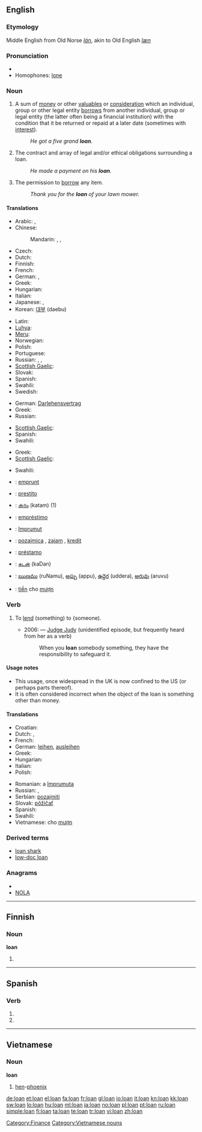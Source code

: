 {{also|loán|loạn}}
==English==

===Etymology===
Middle English from Old Norse ''[[lán]]'', akin to Old English ''[[læn]]''

===Pronunciation===
* {{audio|en-us-loan.ogg|Audio (US)}}
* Homophones: [[lone]]

===Noun===
{{en-noun}}

# {{banking|finance}} A sum of [[money]] or other [[valuables]] or [[consideration]] which an individual, group or other legal entity [[borrow]]s from another individual, group or legal entity (the latter often being a financial institution) with the condition that it be returned or repaid at a later date (sometimes with [[interest]]).
#: ''He got a five grand '''loan'''.''
# The contract and array of legal and/or ethical obligations surrounding a loan.
#: ''He made a payment on his '''loan'''.''
# The permission to [[borrow]] any item.
#: ''Thank you for the '''loan''' of your lawn mower.''

====Translations====
{{trans-top|borrowed sum of money or other valuables}}
* Arabic: {{t|ar|قرض|m|tr=qarD}},  {{t|ar|إعارة|f|tr='i`āra}}
* Chinese:
*: Mandarin: {{t|cmn|貸款|sc=Hani}},  {{t|cmn|贷款|tr=dàikuǎn|sc=Hani}},  {{t|cmn|借款|tr=jièkuǎn|sc=Hani}}
* Czech: {{t-|cs|půjčka|f}}
* Dutch: {{t+|nl|lening|f}}
* Finnish: {{t+|fi|laina}}
* French: {{t+|fr|prêt|m}}
* German: {{t|de|Anleihe|f}}, {{t+|de|Darlehen|n}}
* Greek: {{t+|el|δάνειο|n|tr=δánio}}
* Hungarian: {{t+|hu|kölcsön}}
* Italian: {{t+|it|prestito|m}}
* Japanese: {{t|ja|貸付け|tr=かしつけ, kashitsuke}},  {{t+|ja|ローン|tr=rōn}}
* Korean: [[대부]] (daebu)
{{trans-mid}}
* Latin: {{t-|la|mutuum|n|alt=mūtuum}}
* [[Luhya]]: {{tø|luy|kumukopo}}
* [[Meru]]: {{tø|mer|irandu}}
* Norwegian: {{t-|no|lån}}
* Polish: {{t|pl|pożyczka|f}}
* Portuguese: {{t|pt|empréstimo|m}}
* Russian: {{t+|ru|заём|m|tr=zajóm}}, {{t+|ru|ссуда|f|tr=ssúda}}, {{t+|ru|кредит|f|tr=kredít}}
* [[Scottish Gaelic]]: {{t-|gd|iasad|m|xs=Scottish Gaelic}}
* Slovak: {{t-|sk|pôžička|f}}
* Spanish: {{t-|es|préstamo|m}}
* Swahili: {{t+|sw|mkopo|xs=Swahili}}
* Swedish: {{t+|sv|lån|n}}
{{trans-bottom}}

{{trans-top|contract and array of legal and/or ethical obligations surrounding a loan}}
* German: [[Darlehensvertrag]] {{m}}
* Greek: {{t+|el|δάνειο|n|tr=δánio}}
* Russian: {{t+|ru|заём|m|tr=zajóm}}
{{trans-mid}}
* [[Scottish Gaelic]]: {{t-|gd|iasad|m|xs=Scottish Gaelic}}
* Spanish: {{t-|es|préstamo|m}}
* Swahili: {{t|sw|mikopo|xs=Swahili}}
{{trans-bottom}}

{{trans-top|permission to borrow any item}}
* Greek: {{t|el|δανεισμός|m|tr=δanismós}}
* [[Scottish Gaelic]]: {{t-|gd|iasad|m|xs=Scottish Gaelic}}
{{trans-mid}}
* Swahili: {{t|sw|mikopo|xs=Swahili}}
{{trans-bottom}}

{{checktrans-top}}
* {{ttbc|French}}: [[emprunt]] {{m}}
* {{ttbc|Italian}}: [[prestito]] {{m}}
* {{ttbc|Malayalam}}: [[കടം]] (katam) (1)
* {{ttbc|Portuguese}}: [[empréstimo]] {{m}}
{{checktrans-mid}}
* {{ttbc|Romanian}}: [[împrumut]] {{n}}
* {{ttbc|Serbian}}: [[pozajmica]] {{f}}, [[zajam]] {{m}}, [[kredit]] {{m}}
* {{ttbc|Spanish}}: [[préstamo]] {{m}}
* {{ttbc|Tamil}}: [[கடன்]] (kaDan)
* {{ttbc|Telugu}}: [[ఋణము]] (ruNamu), [[అప్పు]] (appu), [[ఉద్దెర]] (uddera), [[అరువు]] (aruvu)
* {{ttbc|Vietnamese}}: [[tiền]] cho [[mượn]]
{{checktrans-bottom}}

===Verb===
{{en-verb}}

# {{context|usually double|_|transitive|US|dated in|_|UK|informal}} To [[lend]] (something) to {someone).
#* 2006: &mdash; [[w:Judge Judy|Judge Judy]] (unidentified episode, but frequently heard from her as a verb)
#*: When you '''loan''' somebody something, they have the responsibility to safeguard it.

====Usage notes====
* This usage, once widespread in the UK is now confined to the US (or perhaps parts thereof).
* It is often considered incorrect when the object of the loan is something other than money.

====Translations====
{{trans-top|to lend}}
* Croatian: {{t-|hr|posuditi}}
* Dutch: {{t+|nl|lenen}}, {{t+|nl|uitlenen}}
* French: {{t+|fr|prêter}}
* German: [[leihen]], [[ausleihen]]
* Greek: {{t+|el|δανείζω|tr=δanízo}}
* Hungarian: {{t|hu|kölcsönad}}
* Italian: {{t+|it|prestare}}
* Polish: {{t+|pl|pożyczać}}
{{trans-mid}}
* Romanian: a [[împrumuta]]
* Russian: {{t|ru|ссужать|tr=ssužát’}}, {{t-|ru|давать взаймы|tr=davát’ vzajmý}}
* Serbian: [[pozajmiti]]
* Slovak: [[pôžičať]]
* Spanish: {{t-|es|prestar}}
* Swahili: {{t|sw|mikopo|xs=Swahili}}
* Vietnamese: cho [[mượn]]
{{trans-bottom}}

===Derived terms===
* [[loan shark]]
* [[low-doc loan]]

===Anagrams===
* {{alphagram|alno}}
* [[NOLA#English|NOLA]]

[[Category:Finance]]

----

==Finnish==

===Noun===
'''loan'''

# {{fi-form of|loka|type=noun|case=genitive|pl=singular}}

----

==Spanish==

===Verb===
{{es-verb-form|loar}}

# {{es-verb form of|ending=ar|mood=indicative|tense=present|pers=2|formal=yes|number=plural|[[loar]]}}
# {{es-verb form of|ending=ar|mood=indicative|tense=present|pers=3|number=plural|[[loar]]}}

----

==Vietnamese==
===Noun===
'''loan'''
#[[hen]]-[[phoenix]]

[[Category:Vietnamese nouns]]

{{attention|vi}}

[[de:loan]]
[[et:loan]]
[[el:loan]]
[[fa:loan]]
[[fr:loan]]
[[gl:loan]]
[[io:loan]]
[[it:loan]]
[[kn:loan]]
[[kk:loan]]
[[sw:loan]]
[[lo:loan]]
[[hu:loan]]
[[ml:loan]]
[[ja:loan]]
[[no:loan]]
[[pl:loan]]
[[pt:loan]]
[[ru:loan]]
[[simple:loan]]
[[fi:loan]]
[[ta:loan]]
[[te:loan]]
[[tr:loan]]
[[vi:loan]]
[[zh:loan]]